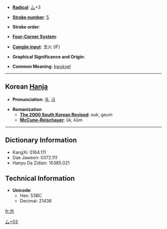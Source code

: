 * '''[[Wiktionary:Chinese radical index| Radical]]''': [[Wiktionary:Chinese radical index 厶|厶]]+3

* '''[[Wiktionary:Chinese total strokes index|Stroke number]]''': [[Wiktionary:Chinese total strokes index 5|5]]

* '''Stroke order''': 

* '''[[Wiktionary:Chinese four corner index|Four-Corner System]]''': 

* '''[[Wiktionary:Chinese Cangjie index|Cangjie input]]''': 戈火 (IF)

* '''Graphical Significance and Origin''': 

* '''Common Meaning''': [[kwukyel]]

----

== Korean [[Hanja]] ==

* '''Pronunciation''': [[윽]], [[금]]

* '''Romanization'''
** '''[[The 2000 South Korean Revised Romanization|The 2000 South Korean Revised]]''': euk, geum
** '''[[McCune-Reischauer]]''': ŭk, kŭm

----

== Dictionary Information ==

* KangXi: 0164.111
* Dae Jaweon: 0372.111
* Hanyu Da Zidian: 10385.021

== Technical Information ==

* '''Unicode''':
** Hex: 53BC
** Decimal: 21436

[[Category:Korean-only CJKV Characters|厶+03]]

[[fr:厼]]